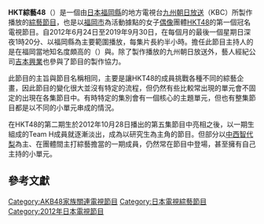 {{Infobox Television
| 名稱 = HKT綜藝48
| 原名 = {{lang-ja|HKTバラエティー48}}
| 圖片 = HKT Variety 48 Logo.png
| 類型 = [[綜藝節目|綜藝節目]]
| 主持 = {{link-ja|Konbat滿|コンバット満}}<br>{{link-ja|小雪 (日本藝人)|小雪 (タレント)|小雪}}
| 製作人 =
| 監製 = 
| 演出 = [[HKT48|HKT48]]
| 企劃 = [[秋元康|秋元康]]
| 國家 = [[日本|日本]][[福岡縣|福岡縣]]
| 片頭曲 = 
| 片尾曲 =
| 每集長 = 30分鐘
| 語言 = [[日語|日語]]
| 電視台 = [[九州朝日放送|九州朝日放送]]
| 開始 = 2012年6月24日
| 結束 = 2019年9月30日
}}
'''HKT綜藝48'''（{{lang-ja|HKTバラエティー48}}）是一個由[[日本|日本]][[福岡縣|福岡縣]]的地方電視台[[九州朝日放送|九州朝日放送]]（KBC）所製作播放的[[綜藝節目|綜藝節目]]，也是以[[福岡市|福岡市]]為活動據點的女子[[日本偶像|偶像]]團體[[HKT48|HKT48]]的第一個冠名電視節目。自2012年6月24日至2019年9月30日，在每個月的最後一個星期日深夜1時20分{{R|HKT_Official}}、以福岡縣為主要範圍播放，每集片長約半小時。擔任此節目主持人的是在福岡當地知名度頗高的{{link-ja|地方型藝人|ローカルタレント}}{{link-ja|Konbat滿|コンバット満}}（{{lang|ja|コンバット満}}）與{{link-ja|小雪 (日本藝人)|小雪 (タレント)|小雪}}。除了製作播放的九州朝日放送外，藝人經紀公司[[吉本興業|吉本興業]]也參與了節目的製作協力。

此節目的主旨與節目名稱相同，主要是讓HKT48的成員挑戰各種不同的綜藝企畫，因此節目的變化很大並沒有特定的流程，但仍然有些比較常出現的單元會不固定的出現在各集節目中。有時特定的集別會有一個核心的主題單元，但也有整集節目都是以不同的小單元串成的情況。

在HKT48的第二期生於2012年10月28日播出的第五集節目中亮相之後，以一期生組成的Team H成員就逐漸淡出，成為以研究生為主角的節目。但部分以[[中西智代梨|中西智代梨]]為主、在團體間主打綜藝擔當的一期成員，仍然常在節目中登場，甚至擁有自己主持的小單元。

==參考文獻==
{{reflist|
<ref name="HKT_Official">{{cite web |url=http://www.hkt48.jp/schedule/2013/03/006395.html |language=ja |script-title=ja:KBC九州朝日放送「HKTバラエティー48」 |publisher=HKT48官方網站 |date=2013年3月31日 |accessdate=2013年8月7日 |deadurl=yes |archiveurl=https://web.archive.org/web/20140313202255/http://www.hkt48.jp/schedule/2013/03/006395.html |archivedate=2014年3月13日 }}</ref>
}}

{{TV-stub}}
{{HKT48}}

{{DEFAULTSORT:HKT Baraetii Forty-Eight}}
[[Category:AKB48家族關連電視節目|Category:AKB48家族關連電視節目]]
[[Category:日本電視綜藝節目|Category:日本電視綜藝節目]]
[[Category:2012年日本電視節目|Category:2012年日本電視節目]]